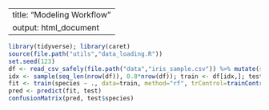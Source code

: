 
---
title: "Modeling Workflow"
output: html_document
---
```r
library(tidyverse); library(caret)
source(file.path("utils","data_loading.R"))
set.seed(123)
df <- read_csv_safely(file.path("data","iris_sample.csv")) %>% mutate(species=factor(species))
idx <- sample(seq_len(nrow(df)), 0.8*nrow(df)); train <- df[idx,]; test <- df[-idx,]
fit <- train(species ~ ., data=train, method="rf", trControl=trainControl(method="cv", number=5))
pred <- predict(fit, test)
confusionMatrix(pred, test$species)
```
